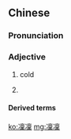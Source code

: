 {{also|凛凛}}
==Chinese==
{{zh-forms|s=凛凛}}

===Pronunciation===
{{zh-pron
|m=lǐnlǐn
|h=pfs=lín-lín
|cat=a
}}

===Adjective===
{{zh-adj}}

# {{lb|zh|literary}} cold
# {{lb|zh|literary}} {{n-g|describes a stern demeanor which commands respect and fear in others}}

====Derived terms====
{{zh-der|凜凜冽冽|威風凜凜}}

[[ko:凜凜]]
[[mg:凜凜]]
